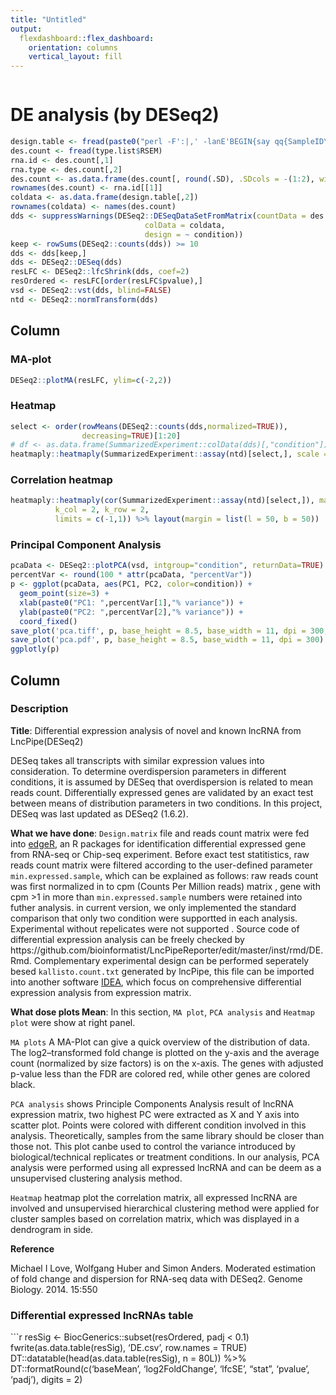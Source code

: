 ```yaml
---
title: "Untitled"
output: 
  flexdashboard::flex_dashboard:
    orientation: columns
    vertical_layout: fill
---
```


```r
```

DE analysis (by DESeq2)
=====================================

```r
design.table <- fread(paste0("perl -F':|,' -lanE'BEGIN{say qq{SampleID\tcondition}} $fuck = shift @F; say qq{$_\t$fuck} for @F' ", type.list$Design), header = TRUE)
des.count <- fread(type.list$RSEM)
rna.id <- des.count[,1]
rna.type <- des.count[,2]
des.count <- as.data.frame(des.count[, round(.SD), .SDcols = -(1:2), with = TRUE])
rownames(des.count) <- rna.id[[1]]
coldata <- as.data.frame(design.table[,2])
rownames(coldata) <- names(des.count)
dds <- suppressWarnings(DESeq2::DESeqDataSetFromMatrix(countData = des.count,
                              colData = coldata,
                              design = ~ condition))
keep <- rowSums(DESeq2::counts(dds)) >= 10
dds <- dds[keep,]
dds <- DESeq2::DESeq(dds)
resLFC <- DESeq2::lfcShrink(dds, coef=2)
resOrdered <- resLFC[order(resLFC$pvalue),]
vsd <- DESeq2::vst(dds, blind=FALSE)
ntd <- DESeq2::normTransform(dds)
```

Column {.tabset}
-------------------------------------

### MA-plot

```r
DESeq2::plotMA(resLFC, ylim=c(-2,2))
```

### Heatmap

```r
select <- order(rowMeans(DESeq2::counts(dds,normalized=TRUE)),
                decreasing=TRUE)[1:20]
# df <- as.data.frame(SummarizedExperiment::colData(dds)[,"condition"])
heatmaply::heatmaply(SummarizedExperiment::assay(ntd)[select,], scale = 'row', xlab = "Sample", margins = c(60,100,40,20), row_text_angle = 45, column_text_angle = 60) %>% layout(margin = list(l = 100, b = 50, r = 0))
```

### Correlation heatmap

```r
heatmaply::heatmaply(cor(SummarizedExperiment::assay(ntd)[select,]), margins = c(40, 40),
          k_col = 2, k_row = 2,
          limits = c(-1,1)) %>% layout(margin = list(l = 50, b = 50))
```

### Principal Component Analysis

```r
pcaData <- DESeq2::plotPCA(vsd, intgroup="condition", returnData=TRUE)
percentVar <- round(100 * attr(pcaData, "percentVar"))
p <- ggplot(pcaData, aes(PC1, PC2, color=condition)) +
  geom_point(size=3) +
  xlab(paste0("PC1: ",percentVar[1],"% variance")) +
  ylab(paste0("PC2: ",percentVar[2],"% variance")) + 
  coord_fixed()
save_plot('pca.tiff', p, base_height = 8.5, base_width = 11, dpi = 300, compression = 'lzw')
save_plot('pca.pdf', p, base_height = 8.5, base_width = 11, dpi = 300)
ggplotly(p)
```

Column
-------------------------------------

### Description

**Title**: Differential expression analysis of novel and known lncRNA from LncPipe(DESeq2)

DESeq takes all transcripts with similar expression values into consideration. To determine overdispersion parameters in different conditions, it is assumed by DESeq that overdispersion is related to mean reads count. Differentially expressed genes are validated by an exact test between means of distribution parameters in two conditions. In this project, DESeq was last updated as DESeq2 (1.6.2).

**What we have done**: `Design.matrix` file and reads count matrix were fed into [edgeR](version information), an R packages for identification differential expressed gene from RNA-seq or Chip-seq experiment. Before exact test statitistics, raw reads count matrix were filtered according to the user-defined parameter `min.expressed.sample`, which can be explained as follows: raw reads count was first normalized in to cpm (Counts Per Million reads) matrix , gene with cpm >1 in more than `min.expressed.sample` numbers were retained into futher analysis. in current version, we only implemented the standard comparison that only two condition were supportted in each analysis. Experimental without repelicates were not supported . Source code of differential expression analysis can be freely checked by https://github.com/bioinformatist/LncPipeReporter/edit/master/inst/rmd/DE.Rmd. Complementary experimental design can be performed seperately besed `kallisto.count.txt` generated by lncPipe, this file can be imported into another software [IDEA](https://github.com/likelet/IDEA), which focus on comprehensive differential expression analysis from expression matrix.

**What dose plots Mean**: In this section, `MA plot `, `PCA analysis` and `Heatmap plot ` were show at right panel.

`MA plots` A MA-Plot can give a quick overview of the distribution of data. The log2–transformed fold change is plotted on the y-axis and the average count (normalized by size factors) is on the x-axis. The genes with adjusted p-value less than the FDR are colored red, while other genes are colored black.

`PCA analysis` shows Principle Components Analysis result of lncRNA expression matrix, two highest PC were extracted as X and Y axis into scatter plot. Points were colored with different condition involved in this analysis. Theoretically, samples from the same library should be closer than those not. This plot canbe used to control the variance introduced by biological/technical replicates or treatment conditions. In our analysis, PCA analysis were performed using all expressed lncRNA and can be deem as a unsupervised clustering analysis method.

`Heatmap` heatmap plot the correlation matrix, all expressed lncRNA are involved and unsupervised hierarchical clustering method were applied for cluster samples based on correlation matrix, which was displayed in a dendrogram in side.

**Reference** 

Michael I Love, Wolfgang Huber and Simon Anders. Moderated estimation of fold change and dispersion for RNA-seq data with DESeq2. Genome Biology. 2014. 15:550

### Differential expressed lncRNAs table

```r
resSig <- BiocGenerics::subset(resOrdered, padj < 0.1)
fwrite(as.data.table(resSig), 'DE.csv', row.names = TRUE)
DT::datatable(head(as.data.table(resSig), n = 80L)) %>% DT::formatRound(c('baseMean', 'log2FoldChange', 'lfcSE', "stat", 'pvalue', 'padj'), digits = 2)
